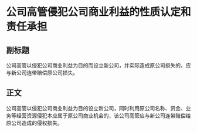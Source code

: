# 公司高管侵犯公司商业利益的性质认定和责任承担
## 副标题
公司高管以侵犯公司商业利益为目的而设立新公司，并实际造成原公司损失的，应与新公司连带赔偿原公司损失。
## 正文
公司高管以侵犯公司商业利益为目的设立新公司，同时利用原公司名称、资金、业务等经营资源侵犯本应属于原公司商业机会的，该公司高管应与新公司连带赔偿给原公司造成的侵权损失。